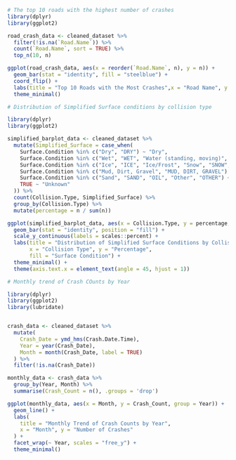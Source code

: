 



```r
# The top 10 roads with the highest number of crashes 
library(dplyr)
library(ggplot2)

road_crash_data <- cleaned_dataset %>%
  filter(!is.na(`Road.Name`)) %>%
  count(`Road.Name`, sort = TRUE) %>%
  top_n(10, n)

ggplot(road_crash_data, aes(x = reorder(`Road.Name`, n), y = n)) +
  geom_bar(stat = "identity", fill = "steelblue") +
  coord_flip() +
  labs(title = "Top 10 Roads with the Most Crashes",x = "Road Name", y = "Number of Crashes") +
  theme_minimal()


```



```r
# Distribution of Simplified Surface conditions by collision type

library(dplyr)
library(ggplot2)

simplified_barplot_data <- cleaned_dataset %>%
  mutate(Simplified_Surface = case_when(
    Surface.Condition %in% c("Dry", "DRY") ~ "Dry",
    Surface.Condition %in% c("Wet", "WET", "Water (standing, moving)", "WATER(STANDING/MOVING)") ~ "Wet",
    Surface.Condition %in% c("Ice", "ICE", "Ice/Frost", "Snow", "SNOW", "Slush", "SLUSH") ~ "Snow/Ice",
    Surface.Condition %in% c("Mud, Dirt, Gravel", "MUD, DIRT, GRAVEL") ~ "Mud/Dirt",
    Surface.Condition %in% c("Sand", "SAND", "OIL", "Other", "OTHER") ~ "Other",
    TRUE ~ "Unknown"
  )) %>%
  count(Collision.Type, Simplified_Surface) %>%
  group_by(Collision.Type) %>%
  mutate(percentage = n / sum(n))

ggplot(simplified_barplot_data, aes(x = Collision.Type, y = percentage, fill = Simplified_Surface)) +
  geom_bar(stat = "identity", position = "fill") +
  scale_y_continuous(labels = scales::percent) +
  labs(title = "Distribution of Simplified Surface Conditions by Collision Type",
       x = "Collision Type", y = "Percentage",
       fill = "Surface Condition") +
  theme_minimal() +
  theme(axis.text.x = element_text(angle = 45, hjust = 1))


```


```r
# Monthly trend of Crash COunts by Year

library(dplyr)
library(ggplot2)
library(lubridate)


crash_data <- cleaned_dataset %>%
  mutate(
    Crash_Date = ymd_hms(Crash.Date.Time), 
    Year = year(Crash_Date),
    Month = month(Crash_Date, label = TRUE)
  ) %>%
  filter(!is.na(Crash_Date))  

monthly_data <- crash_data %>%
  group_by(Year, Month) %>%
  summarise(Crash_Count = n(), .groups = 'drop')

ggplot(monthly_data, aes(x = Month, y = Crash_Count, group = Year)) +
  geom_line() +
  labs(
    title = "Monthly Trend of Crash Counts by Year",
    x = "Month", y = "Number of Crashes"
  ) +
  facet_wrap(~ Year, scales = "free_y") +
  theme_minimal()

```


